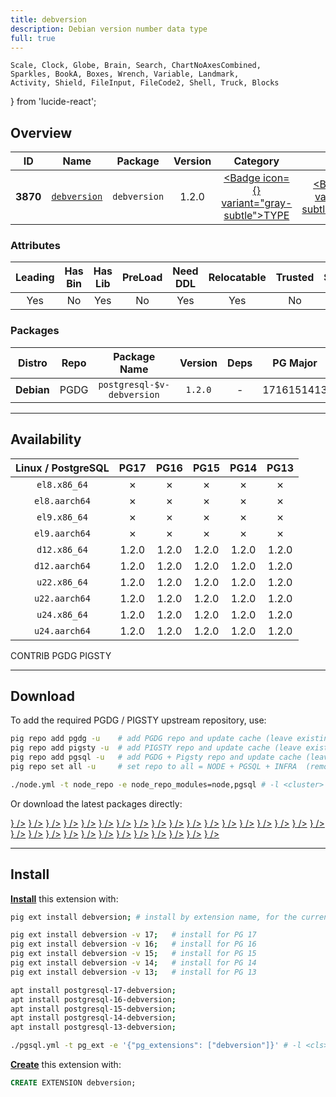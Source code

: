 ```yaml
---
title: debversion
description: Debian version number data type
full: true
---
```


    Scale, Clock, Globe, Brain, Search, ChartNoAxesCombined,
    Sparkles, BookA, Boxes, Wrench, Variable, Landmark,
    Activity, Shield, FileInput, FileCode2, Shell, Truck, Blocks
} from 'lucide-react';

## Overview

| <TooltipIconButton tooltip="Extension unique identifier" side="top">ID</TooltipIconButton> | <TooltipIconButton tooltip="Extension name" side="top">Name</TooltipIconButton> | <TooltipIconButton tooltip="Package name for installation" side="top">Package</TooltipIconButton> | <TooltipIconButton tooltip="Latest available extension version" side="top">Version</TooltipIconButton> | <TooltipIconButton tooltip="Extension category" side="top">Category</TooltipIconButton> | <TooltipIconButton tooltip="Open source license" side="top">License</TooltipIconButton> | <TooltipIconButton tooltip="Programming language" side="top">Lang</TooltipIconButton> |
|:--------:|:--------:|:----------:|:--------------:|:---------------------------------------:|:------------------------------------------------------:|:----:|
| **3870** | [`debversion`](https://github.com/ATIX-AG/postgresql-debversion-evr) | `debversion` | 1.2.0 | <a href="/ext/type" className="no-underline"><Badge icon={<Boxes />} variant="gray-subtle">TYPE</Badge></a> | <a href="/ext/list/license#postgresql" className="no-underline"><Badge icon={<Scale />} variant="blue-subtle">PostgreSQL</Badge></a> | <a href="/ext/list/lang#sql"><Badge icon={<FileCode2 />} variant="green-subtle">SQL</Badge></a> |

### Attributes

| <TooltipIconButton tooltip="The Primary Leading extension in the Package" side="top">Leading</TooltipIconButton> | <TooltipIconButton tooltip="Contains binary utils" side="top">Has Bin</TooltipIconButton> | <TooltipIconButton tooltip="Contains .so shared library files" side="top">Has Lib</TooltipIconButton> | <TooltipIconButton tooltip="Requires preloading via shared_preload_libraries" side="top">PreLoad</TooltipIconButton> | <TooltipIconButton tooltip="Requires CREATE EXTENSION DDL command" side="top">Need DDL</TooltipIconButton> | <TooltipIconButton tooltip="Can be installed in any schema" side="top">Relocatable</TooltipIconButton> | <TooltipIconButton tooltip="Can be created by non-superuser" side="top">Trusted</TooltipIconButton> | <TooltipIconButton tooltip="Schemas used by this extension" side="top">Schemas</TooltipIconButton> |
|:-------:|:-------:|:-------:|:-------:|:--------:|:-----------:|:-------:|:-------:|
| Yes | No | Yes | No | Yes | Yes | No | - |

### Packages

| <TooltipIconButton tooltip="Linux distribution family, EL or Debian" side="top">Distro</TooltipIconButton> | <TooltipIconButton tooltip="Package repository" side="top">Repo</TooltipIconButton> | <TooltipIconButton tooltip="The RPM/DEB Package Name Pattern (replace $v with real pg major)" side="top">Package Name</TooltipIconButton> | <TooltipIconButton tooltip="Latest package version" side="top">Version</TooltipIconButton> | <TooltipIconButton tooltip="RPM/DEB Package dependencies" side="top">Deps</TooltipIconButton> | <TooltipIconButton tooltip="Available in these PostgreSQL Major Versions" side="top">PG Major</TooltipIconButton> |
|:----------:|:--------:|:------------------------:|:-----------:|:------------:|:------------------:|
| **Debian** | <Badge variant="blue-subtle"><span className="font-bold">PGDG</span></Badge> | `postgresql-$v-debversion` | `1.2.0` | - | <Badge variant="green-subtle">17</Badge><Badge variant="green-subtle">16</Badge><Badge variant="green-subtle">15</Badge><Badge variant="green-subtle">14</Badge><Badge variant="green-subtle">13</Badge> |



------

## Availability

| <TooltipIconButton tooltip="Linux Distro Arch / PostgreSQL Major Version" side="top">Linux / PostgreSQL </TooltipIconButton> | **PG17** | **PG16** | **PG15** | **PG14** | **PG13** |
|:-----:|:-----:|:-----:|:-----:|:-----:|:-----:|
| `el8.x86_64` | <Badge variant="red-subtle">✗</Badge> | <Badge variant="red-subtle">✗</Badge> | <Badge variant="red-subtle">✗</Badge> | <Badge variant="red-subtle">✗</Badge> | <Badge variant="red-subtle">✗</Badge> |
| `el8.aarch64` | <Badge variant="red-subtle">✗</Badge> | <Badge variant="red-subtle">✗</Badge> | <Badge variant="red-subtle">✗</Badge> | <Badge variant="red-subtle">✗</Badge> | <Badge variant="red-subtle">✗</Badge> |
| `el9.x86_64` | <Badge variant="red-subtle">✗</Badge> | <Badge variant="red-subtle">✗</Badge> | <Badge variant="red-subtle">✗</Badge> | <Badge variant="red-subtle">✗</Badge> | <Badge variant="red-subtle">✗</Badge> |
| `el9.aarch64` | <Badge variant="red-subtle">✗</Badge> | <Badge variant="red-subtle">✗</Badge> | <Badge variant="red-subtle">✗</Badge> | <Badge variant="red-subtle">✗</Badge> | <Badge variant="red-subtle">✗</Badge> |
| `d12.x86_64` | <Badge variant="blue-subtle">1.2.0</Badge> | <Badge variant="blue-subtle">1.2.0</Badge> | <Badge variant="blue-subtle">1.2.0</Badge> | <Badge variant="blue-subtle">1.2.0</Badge> | <Badge variant="blue-subtle">1.2.0</Badge> |
| `d12.aarch64` | <Badge variant="blue-subtle">1.2.0</Badge> | <Badge variant="blue-subtle">1.2.0</Badge> | <Badge variant="blue-subtle">1.2.0</Badge> | <Badge variant="blue-subtle">1.2.0</Badge> | <Badge variant="blue-subtle">1.2.0</Badge> |
| `u22.x86_64` | <Badge variant="blue-subtle">1.2.0</Badge> | <Badge variant="blue-subtle">1.2.0</Badge> | <Badge variant="blue-subtle">1.2.0</Badge> | <Badge variant="blue-subtle">1.2.0</Badge> | <Badge variant="blue-subtle">1.2.0</Badge> |
| `u22.aarch64` | <Badge variant="blue-subtle">1.2.0</Badge> | <Badge variant="blue-subtle">1.2.0</Badge> | <Badge variant="blue-subtle">1.2.0</Badge> | <Badge variant="blue-subtle">1.2.0</Badge> | <Badge variant="blue-subtle">1.2.0</Badge> |
| `u24.x86_64` | <Badge variant="blue-subtle">1.2.0</Badge> | <Badge variant="blue-subtle">1.2.0</Badge> | <Badge variant="blue-subtle">1.2.0</Badge> | <Badge variant="blue-subtle">1.2.0</Badge> | <Badge variant="blue-subtle">1.2.0</Badge> |
| `u24.aarch64` | <Badge variant="blue-subtle">1.2.0</Badge> | <Badge variant="blue-subtle">1.2.0</Badge> | <Badge variant="blue-subtle">1.2.0</Badge> | <Badge variant="blue-subtle">1.2.0</Badge> | <Badge variant="blue-subtle">1.2.0</Badge> |

<Badge variant="green-subtle"><span className="font-black">CONTRIB</span></Badge> <Badge variant="blue-subtle"><span className="font-black">PGDG</span></Badge> <Badge variant="amber-subtle"><span className="font-black">PIGSTY</span></Badge>

------

## Download

To add the required PGDG / PIGSTY upstream repository, use:

```bash tab="pig"
pig repo add pgdg -u    # add PGDG repo and update cache (leave existing repos)
pig repo add pigsty -u  # add PIGSTY repo and update cache (leave existing repos)
pig repo add pgsql -u   # add PGDG + Pigsty repo and update cache (leave existing repos)
pig repo set all -u     # set repo to all = NODE + PGSQL + INFRA  (remove existing repos)
```
```bash tab="pigsty"
./node.yml -t node_repo -e node_repo_modules=node,pgsql # -l <cluster>
```

Or download the latest packages directly:

<Files>
    <Folder name="el8.x86_64">
    </Folder>
    <Folder name="el8.aarch64">
    </Folder>
    <Folder name="el9.x86_64">
    </Folder>
    <Folder name="el9.aarch64">
    </Folder>
    <Folder name="d12.x86_64">
        <a href="https://apt.postgresql.org/pub/repos/apt/pool/main/p/postgresql-debversion/postgresql-17-debversion_1.2.0-2.pgdg120+4_arm64.deb"><File name="postgresql-17-debversion_1.2.0-2.pgdg120+4_arm64.deb" icon={<Box className="text-emerald-500" />} /></a>
        <a href="https://apt.postgresql.org/pub/repos/apt/pool/main/p/postgresql-debversion/postgresql-16-debversion_1.2.0-2.pgdg120+4_arm64.deb"><File name="postgresql-16-debversion_1.2.0-2.pgdg120+4_arm64.deb" icon={<Box className="text-emerald-500" />} /></a>
        <a href="https://apt.postgresql.org/pub/repos/apt/pool/main/p/postgresql-debversion/postgresql-15-debversion_1.2.0-2.pgdg120+4_arm64.deb"><File name="postgresql-15-debversion_1.2.0-2.pgdg120+4_arm64.deb" icon={<Box className="text-emerald-500" />} /></a>
        <a href="https://apt.postgresql.org/pub/repos/apt/pool/main/p/postgresql-debversion/postgresql-14-debversion_1.2.0-2.pgdg120+4_arm64.deb"><File name="postgresql-14-debversion_1.2.0-2.pgdg120+4_arm64.deb" icon={<Box className="text-emerald-500" />} /></a>
        <a href="https://apt.postgresql.org/pub/repos/apt/pool/main/p/postgresql-debversion/postgresql-13-debversion_1.2.0-2.pgdg120+4_arm64.deb"><File name="postgresql-13-debversion_1.2.0-2.pgdg120+4_arm64.deb" icon={<Box className="text-emerald-500" />} /></a>
    </Folder>
    <Folder name="d12.aarch64">
        <a href="https://apt.postgresql.org/pub/repos/apt/pool/main/p/postgresql-debversion/postgresql-17-debversion_1.2.0-2.pgdg120+4_amd64.deb"><File name="postgresql-17-debversion_1.2.0-2.pgdg120+4_amd64.deb" icon={<Box className="text-orange-500" />} /></a>
        <a href="https://apt.postgresql.org/pub/repos/apt/pool/main/p/postgresql-debversion/postgresql-16-debversion_1.2.0-2.pgdg120+4_amd64.deb"><File name="postgresql-16-debversion_1.2.0-2.pgdg120+4_amd64.deb" icon={<Box className="text-orange-500" />} /></a>
        <a href="https://apt.postgresql.org/pub/repos/apt/pool/main/p/postgresql-debversion/postgresql-15-debversion_1.2.0-2.pgdg120+4_amd64.deb"><File name="postgresql-15-debversion_1.2.0-2.pgdg120+4_amd64.deb" icon={<Box className="text-orange-500" />} /></a>
        <a href="https://apt.postgresql.org/pub/repos/apt/pool/main/p/postgresql-debversion/postgresql-14-debversion_1.2.0-2.pgdg120+4_amd64.deb"><File name="postgresql-14-debversion_1.2.0-2.pgdg120+4_amd64.deb" icon={<Box className="text-orange-500" />} /></a>
        <a href="https://apt.postgresql.org/pub/repos/apt/pool/main/p/postgresql-debversion/postgresql-13-debversion_1.2.0-2.pgdg120+4_amd64.deb"><File name="postgresql-13-debversion_1.2.0-2.pgdg120+4_amd64.deb" icon={<Box className="text-orange-500" />} /></a>
    </Folder>
    <Folder name="u22.x86_64">
        <a href="https://apt.postgresql.org/pub/repos/apt/pool/main/p/postgresql-debversion/postgresql-17-debversion_1.2.0-2.pgdg22.04+4_amd64.deb"><File name="postgresql-17-debversion_1.2.0-2.pgdg22.04+4_amd64.deb" icon={<Box className="text-emerald-500" />} /></a>
        <a href="https://apt.postgresql.org/pub/repos/apt/pool/main/p/postgresql-debversion/postgresql-16-debversion_1.2.0-2.pgdg22.04+4_amd64.deb"><File name="postgresql-16-debversion_1.2.0-2.pgdg22.04+4_amd64.deb" icon={<Box className="text-emerald-500" />} /></a>
        <a href="https://apt.postgresql.org/pub/repos/apt/pool/main/p/postgresql-debversion/postgresql-15-debversion_1.2.0-2.pgdg22.04+4_amd64.deb"><File name="postgresql-15-debversion_1.2.0-2.pgdg22.04+4_amd64.deb" icon={<Box className="text-emerald-500" />} /></a>
        <a href="https://apt.postgresql.org/pub/repos/apt/pool/main/p/postgresql-debversion/postgresql-14-debversion_1.2.0-2.pgdg22.04+4_amd64.deb"><File name="postgresql-14-debversion_1.2.0-2.pgdg22.04+4_amd64.deb" icon={<Box className="text-emerald-500" />} /></a>
        <a href="https://apt.postgresql.org/pub/repos/apt/pool/main/p/postgresql-debversion/postgresql-13-debversion_1.2.0-2.pgdg22.04+4_amd64.deb"><File name="postgresql-13-debversion_1.2.0-2.pgdg22.04+4_amd64.deb" icon={<Box className="text-emerald-500" />} /></a>
    </Folder>
    <Folder name="u22.aarch64">
        <a href="https://apt.postgresql.org/pub/repos/apt/pool/main/p/postgresql-debversion/postgresql-17-debversion_1.2.0-2.pgdg22.04+4_arm64.deb"><File name="postgresql-17-debversion_1.2.0-2.pgdg22.04+4_arm64.deb" icon={<Box className="text-orange-500" />} /></a>
        <a href="https://apt.postgresql.org/pub/repos/apt/pool/main/p/postgresql-debversion/postgresql-16-debversion_1.2.0-2.pgdg22.04+4_arm64.deb"><File name="postgresql-16-debversion_1.2.0-2.pgdg22.04+4_arm64.deb" icon={<Box className="text-orange-500" />} /></a>
        <a href="https://apt.postgresql.org/pub/repos/apt/pool/main/p/postgresql-debversion/postgresql-15-debversion_1.2.0-2.pgdg22.04+4_arm64.deb"><File name="postgresql-15-debversion_1.2.0-2.pgdg22.04+4_arm64.deb" icon={<Box className="text-orange-500" />} /></a>
        <a href="https://apt.postgresql.org/pub/repos/apt/pool/main/p/postgresql-debversion/postgresql-14-debversion_1.2.0-2.pgdg22.04+4_arm64.deb"><File name="postgresql-14-debversion_1.2.0-2.pgdg22.04+4_arm64.deb" icon={<Box className="text-orange-500" />} /></a>
        <a href="https://apt.postgresql.org/pub/repos/apt/pool/main/p/postgresql-debversion/postgresql-13-debversion_1.2.0-2.pgdg22.04+4_arm64.deb"><File name="postgresql-13-debversion_1.2.0-2.pgdg22.04+4_arm64.deb" icon={<Box className="text-orange-500" />} /></a>
    </Folder>
    <Folder name="u24.x86_64">
        <a href="https://apt.postgresql.org/pub/repos/apt/pool/main/p/postgresql-debversion/postgresql-17-debversion_1.2.0-2.pgdg24.04+4_amd64.deb"><File name="postgresql-17-debversion_1.2.0-2.pgdg24.04+4_amd64.deb" icon={<Box className="text-emerald-500" />} /></a>
        <a href="https://apt.postgresql.org/pub/repos/apt/pool/main/p/postgresql-debversion/postgresql-16-debversion_1.2.0-2.pgdg24.04+4_amd64.deb"><File name="postgresql-16-debversion_1.2.0-2.pgdg24.04+4_amd64.deb" icon={<Box className="text-emerald-500" />} /></a>
        <a href="https://apt.postgresql.org/pub/repos/apt/pool/main/p/postgresql-debversion/postgresql-15-debversion_1.2.0-2.pgdg24.04+4_amd64.deb"><File name="postgresql-15-debversion_1.2.0-2.pgdg24.04+4_amd64.deb" icon={<Box className="text-emerald-500" />} /></a>
        <a href="https://apt.postgresql.org/pub/repos/apt/pool/main/p/postgresql-debversion/postgresql-14-debversion_1.2.0-2.pgdg24.04+4_amd64.deb"><File name="postgresql-14-debversion_1.2.0-2.pgdg24.04+4_amd64.deb" icon={<Box className="text-emerald-500" />} /></a>
        <a href="https://apt.postgresql.org/pub/repos/apt/pool/main/p/postgresql-debversion/postgresql-13-debversion_1.2.0-2.pgdg24.04+4_amd64.deb"><File name="postgresql-13-debversion_1.2.0-2.pgdg24.04+4_amd64.deb" icon={<Box className="text-emerald-500" />} /></a>
    </Folder>
    <Folder name="u24.aarch64">
        <a href="https://apt.postgresql.org/pub/repos/apt/pool/main/p/postgresql-debversion/postgresql-17-debversion_1.2.0-2.pgdg24.04+4_arm64.deb"><File name="postgresql-17-debversion_1.2.0-2.pgdg24.04+4_arm64.deb" icon={<Box className="text-orange-500" />} /></a>
        <a href="https://apt.postgresql.org/pub/repos/apt/pool/main/p/postgresql-debversion/postgresql-16-debversion_1.2.0-2.pgdg24.04+4_arm64.deb"><File name="postgresql-16-debversion_1.2.0-2.pgdg24.04+4_arm64.deb" icon={<Box className="text-orange-500" />} /></a>
        <a href="https://apt.postgresql.org/pub/repos/apt/pool/main/p/postgresql-debversion/postgresql-15-debversion_1.2.0-2.pgdg24.04+4_arm64.deb"><File name="postgresql-15-debversion_1.2.0-2.pgdg24.04+4_arm64.deb" icon={<Box className="text-orange-500" />} /></a>
        <a href="https://apt.postgresql.org/pub/repos/apt/pool/main/p/postgresql-debversion/postgresql-14-debversion_1.2.0-2.pgdg24.04+4_arm64.deb"><File name="postgresql-14-debversion_1.2.0-2.pgdg24.04+4_arm64.deb" icon={<Box className="text-orange-500" />} /></a>
        <a href="https://apt.postgresql.org/pub/repos/apt/pool/main/p/postgresql-debversion/postgresql-13-debversion_1.2.0-2.pgdg24.04+4_arm64.deb"><File name="postgresql-13-debversion_1.2.0-2.pgdg24.04+4_arm64.deb" icon={<Box className="text-orange-500" />} /></a>
    </Folder>
</Files>

------

## Install

[**Install**](/docs/pgsql/extension/install) this extension with:

```bash tab="pig"
pig ext install debversion; # install by extension name, for the current active PG version

pig ext install debversion -v 17;   # install for PG 17
pig ext install debversion -v 16;   # install for PG 16
pig ext install debversion -v 15;   # install for PG 15
pig ext install debversion -v 14;   # install for PG 14
pig ext install debversion -v 13;   # install for PG 13
```
```bash tab="apt" 
apt install postgresql-17-debversion;
apt install postgresql-16-debversion;
apt install postgresql-15-debversion;
apt install postgresql-14-debversion;
apt install postgresql-13-debversion;
```
```bash tab="ansible"
./pgsql.yml -t pg_ext -e '{"pg_extensions": ["debversion"]}' # -l <cls>
```

[**Create**](/docs/pgsql/extension/create) this extension with:

```sql
CREATE EXTENSION debversion;
```


